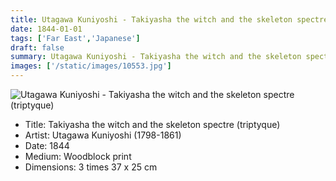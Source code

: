 ```yaml
---
title: Utagawa Kuniyoshi - Takiyasha the witch and the skeleton spectre (triptyque)
date: 1844-01-01
tags: ['Far East','Japanese']
draft: false
summary: Utagawa Kuniyoshi - Takiyasha the witch and the skeleton spectre (triptyque)
images: ['/static/images/10553.jpg']
---
```


![Utagawa Kuniyoshi - Takiyasha the witch and the skeleton spectre (triptyque)](/static/images/10553.jpg)

* Title: Takiyasha the witch and the skeleton spectre (triptyque)
* Artist: Utagawa Kuniyoshi (1798-1861)
* Date: 1844
* Medium: Woodblock print 
* Dimensions: 3 times 37 x 25 cm


